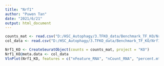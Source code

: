 ---
title: "Nrf1"
author: "Puwen Tan"
date: "2021/6/21"
output: html_document
---


```{r}
counts_mat <- read.csv("D:/HSC_Autophagy/3.TFKO_data/Benchmark_TF_KO/Nrf1_KO/GSE163630_Seurat_count_matrix.csv.gz")
col_data <- read.csv("D:/HSC_Autophagy/3.TFKO_data/Benchmark_TF_KO/Nrf1_KO/GSE163630_Seurat_metadata.csv.gz",row.names=1)

Nrf1_KO <- CreateSeuratObject(counts = counts_mat, project = "KO")
Nrf1_KO@meta.data <- col_data
VlnPlot(Nrf1_KO, features = c("nFeature_RNA", "nCount_RNA", "percent.mt"), ncol = 3,group.by = "orig.ident")




```

